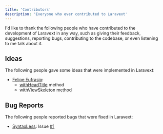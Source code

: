 ```yaml
---
title: 'Contributors'
description: 'Everyone who ever contributed to Laravext'
---
```



I'd like to thank the following people who have contributed to the development of Laravext in any way, such as giving their feedback, suggestions, reporting bugs, contributing to the codebase, or even listening to me talk about it.

## Ideas

The following people gave some ideas that were implemented in Laravext:

- [Felipe Eufrasio](https://github.com/garumam): 
    - [withHeadTitle](/docs/tools/nexus-response#withheadtitletitle-and-withheaddescriptiondescription) method
    - [withViewSkeleton](/docs/tools/nexus-response#withviewskeletonview-props--) method

## Bug Reports

The following people reported bugs that were fixed in Laravext:

- [SyntaxLess](https://github.com/syntaxlexx): Issue [#1](https://github.com/ArthurYdalgo/laravext-packagist/issues/1)
